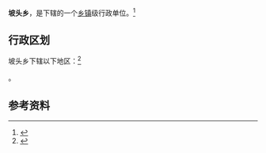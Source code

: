 {{中国乡级行政区|14/10/32/203/000}}

'''坡头乡'''，是{{PRC admin/fullname|14/10/32/203/000|3}}下辖的一个[[乡镇|乡镇]]级行政单位。<ref>{{PRC admin/ref sgc|{{PRC admin/parent|14/10/32/203/000}}}}</ref>

== 行政区划 ==

坡头乡下辖以下地区：<ref>{{PRC admin/ref sgc|14/10/32/203/000}}</ref>

{{PRC admin/children|14/10/32/203/000}}。

== 参考资料 ==

{{reflist}}

{{行政区划小作品}}
{{PRC admin/navcat|14/10/32/203/000}}
